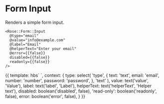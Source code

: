 
<Meta title="Rose|Form/Input" component="Form/Input" />

# Form Input

Renders a simple form input.

```htmlbars
<Rose::Form::Input
  @type="email"
  @value="info@example.com"
  @label="Email"
  @helperText="Enter your email"
  @error={{false}}
  disabled={{false}}
  readonly={{false}}
/>
```

<Preview>
  <Story name="Basic">{{
    template: hbs`
      <Rose::Form::Input
        @type={{type}}
        @value={{value}}
        @label={{label}}
        @helperText={{helperText}}
        @error={{error}}
        disabled={{disabled}}
        readonly={{read-only}}
        />
    `,
    context: {
      type: select(
        'type',
        {
          text: 'text',
          email: 'email',
          number: 'number',
          password: 'password',
        },
        'text'
      ),
      value: text('value', 'Value'),
      label: text('label', 'Label'),
      helperText: text('helperText', 'Helper text'),
      disabled: boolean('disabled', false),
      'read-only': boolean('readonly', false),
      error: boolean('error', false),
    }
  }}</Story>
</Preview>
